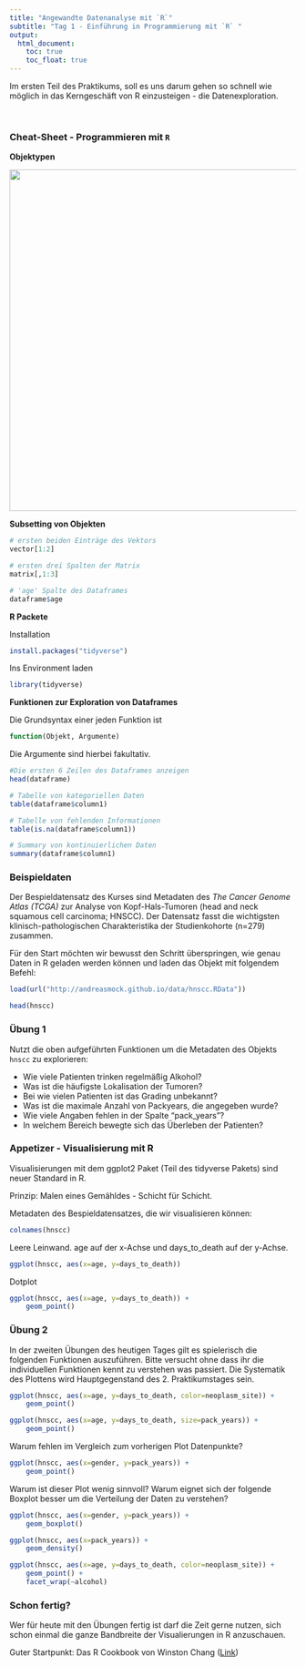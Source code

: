 ```yaml
---
title: "Angewandte Datenanalyse mit `R`"
subtitle: "Tag 1 - Einführung in Programmierung mit `R` "
output:
  html_document:
    toc: true
    toc_float: true
---
```


Im ersten Teil des Praktikums, soll es uns darum gehen so schnell wie möglich in das Kerngeschäft von R einzusteigen - die Datenexploration.

<br>

### Cheat-Sheet - Programmieren mit `R`

**Objektypen**

![](pics/R_objects.png){width=600px}

**Subsetting von Objekten**

```r
# ersten beiden Einträge des Vektors
vector[1:2]

# ersten drei Spalten der Matrix
matrix[,1:3]

# 'age' Spalte des Dataframes 
dataframe$age
```

**R Packete**

Installation

```r
install.packages("tidyverse")
```

Ins Environment laden

```r
library(tidyverse)
```

**Funktionen zur Exploration von Dataframes**

Die Grundsyntax einer jeden Funktion ist

```r
function(Objekt, Argumente)
```

Die Argumente sind hierbei fakultativ.

```r
#Die ersten 6 Zeilen des Dataframes anzeigen
head(dataframe)

# Tabelle von kategoriellen Daten
table(dataframe$column1)

# Tabelle von fehlenden Informationen
table(is.na(dataframe$column1))

# Summary von kontinuierlichen Daten
summary(dataframe$column1)
```

### Beispieldaten

Der Bespieldatensatz des Kurses sind Metadaten des *The Cancer Genome Atlas (TCGA)* zur Analyse von Kopf-Hals-Tumoren (head and neck squamous cell carcinoma; HNSCC). Der Datensatz fasst die wichtigsten klinisch-pathologischen Charakteristika der Studienkohorte (n=279) zusammen.

Für den Start möchten wir bewusst den Schritt überspringen, wie genau Daten in R geladen werden können und laden das Objekt mit folgendem Befehl:

```r
load(url("http://andreasmock.github.io/data/hnscc.RData"))
```


```r
head(hnscc)
```

### Übung 1

Nutzt die oben aufgeführten Funktionen um die Metadaten des Objekts `hnscc` zu explorieren:

- Wie viele Patienten trinken regelmäßig Alkohol?
- Was ist die häufigste Lokalisation der Tumoren?
- Bei wie vielen Patienten ist das Grading unbekannt?
- Was ist die maximale Anzahl von Packyears, die angegeben wurde?
- Wie viele Angaben fehlen in der Spalte "pack_years"?
- In welchem Bereich bewegte sich das Überleben der Patienten?

### Appetizer - Visualisierung mit R

Visualisierungen mit dem ggplot2 Paket (Teil des tidyverse Pakets) sind neuer Standard in R.

Prinzip: Malen eines Gemähldes - Schicht für Schicht.

Metadaten des Bespieldatensatzes, die wir visualisieren können:

```r
colnames(hnscc)
```

Leere Leinwand. age auf der x-Achse und days_to_death auf der y-Achse.

```r
ggplot(hnscc, aes(x=age, y=days_to_death))
```

Dotplot

```r
ggplot(hnscc, aes(x=age, y=days_to_death)) + 
    geom_point()
```

### Übung 2 

In der zweiten Übungen des heutigen Tages gilt es spielerisch die folgenden Funktionen auszuführen. Bitte versucht ohne dass ihr die individuellen Funktionen kennt zu verstehen was passiert. Die Systematik des Plottens wird Hauptgegenstand des 2. Praktikumstages sein.

```r
ggplot(hnscc, aes(x=age, y=days_to_death, color=neoplasm_site)) + 
    geom_point()
```

```r
ggplot(hnscc, aes(x=age, y=days_to_death, size=pack_years)) + 
    geom_point()
```

Warum fehlen im Vergleich zum vorherigen Plot Datenpunkte?

```r
ggplot(hnscc, aes(x=gender, y=pack_years)) + 
    geom_point() 
```

Warum ist dieser Plot wenig sinnvoll? Warum eignet sich der folgende Boxplot besser um die Verteilung der Daten zu verstehen?

```r
ggplot(hnscc, aes(x=gender, y=pack_years)) + 
    geom_boxplot() 
```

```r
ggplot(hnscc, aes(x=pack_years)) + 
    geom_density() 
```

```r
ggplot(hnscc, aes(x=age, y=days_to_death, color=neoplasm_site)) + 
    geom_point() +
    facet_wrap(~alcohol)
```

### Schon fertig?

Wer für heute mit den Übungen fertig ist darf die Zeit gerne nutzen, sich schon einmal die ganze Bandbreite der Visualierungen in R anzuschauen.

Guter Startpunkt: Das R Cookbook von Winston Chang ([Link](http://www.cookbook-r.com/Graphs/))
